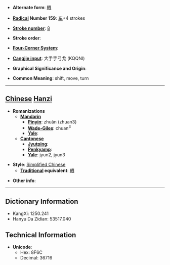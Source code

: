* '''Alternate form''': [[轉]]

* '''[[Wiktionary:Chinese radical index| Radical]] Number 159''': [[Wiktionary:Chinese radical index 车|车]]+4 strokes

* '''[[Wiktionary:Chinese total strokes index|Stroke number]]''': [[Wiktionary:Chinese total strokes index 8|8]]

* '''Stroke order''': 

* '''[[Wiktionary:Chinese four corner index|Four-Corner System]]''': 

* '''[[Wiktionary:Chinese Cangjie index|Cangjie input]]''': 大手手弓戈 (KQQNI)

* '''Graphical Significance and Origin''': 

* '''Common Meaning''': shift, move, turn

----

== [[Chinese]] [[Hanzi]] ==

* '''Romanizations'''
** '''[[Mandarin]]'''
*** '''[[Pinyin]]''': zhuǎn (zhuan3)
*** '''[[Wade-Giles]]''': chuan<sup>3</sup>
*** '''[[Yale]]''': 
** '''[[Cantonese]]'''
*** '''[[Jyutping]]''':
*** '''[[Penkyamp]]''': 
*** '''[[Yale]]''': jyun2, jyun3

* '''Style''': [[Simplified Chinese]] 
** '''[[Traditional Chinese|Traditional]] equivalent''': [[轉]]

* '''Other info''': 

----

== Dictionary Information ==

* KangXi: 1250.241
* Hanyu Da Zidian: 53517.040

== Technical Information ==

* '''Unicode''':
** Hex: 8F6C
** Decimal: 36716